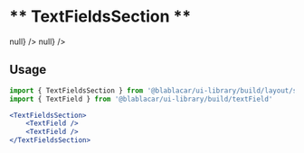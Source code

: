


<Meta title="Sections/TextFieldsSection" />

# ** TextFieldsSection **

<Canvas>
  <Story name="Default">
    <TextFieldsSection>
        <TextField
          name="firstInputSecondRow"
          placeholder="In-section input"
          onChange={() => null}
        />
        <TextField
          name="secondInputSecondRow"
          placeholder="In-section input"
          onChange={() => null}
        />
    </TextFieldsSection>
  </Story>
</Canvas>

## Usage

```jsx
import { TextFieldsSection } from '@blablacar/ui-library/build/layout/section/textFieldsSection'
import { TextField } from '@blablacar/ui-library/build/textField'

<TextFieldsSection>
    <TextField />
    <TextField />
</TextFieldsSection>
```

<ArgsTable of={TextFieldsSection} />
